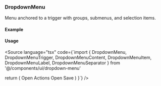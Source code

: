 
<Meta of={DropdownStories} />

### DropdownMenu

Menu anchored to a trigger with groups, submenus, and selection items.

#### Example

<Canvas>
  <Story of={DropdownStories.Menu} />
</Canvas>

#### Usage

<Source language="tsx" code={`import {
  DropdownMenu, DropdownMenuTrigger, DropdownMenuContent,
  DropdownMenuItem, DropdownMenuLabel, DropdownMenuSeparator
} from '@/components/ui/dropdown-menu'

  return (
    <DropdownMenu>
      <DropdownMenuTrigger>Open</DropdownMenuTrigger>
      <DropdownMenuContent>
        <DropdownMenuLabel>Actions</DropdownMenuLabel>
        <DropdownMenuItem>Open</DropdownMenuItem>
        <DropdownMenuItem>Save</DropdownMenuItem>
      </DropdownMenuContent>
    </DropdownMenu>
  )
}`} />
